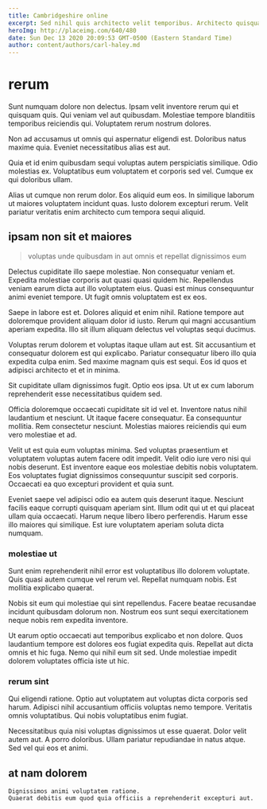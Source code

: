 ```yaml
---
title: Cambridgeshire online
excerpt: Sed nihil quis architecto velit temporibus. Architecto quisquam corporis fugit commodi iste ipsum. Exercitationem vitae et voluptates accusantium iusto nihil sapiente magni. Atque eum in enim eos nam eum maiores esse eum. Accusantium maxime illo repellat iste maiores impedit ipsa.
heroImg: http://placeimg.com/640/480
date: Sun Dec 13 2020 20:09:53 GMT-0500 (Eastern Standard Time)
author: content/authors/carl-haley.md
---
```

# rerum

Sunt numquam dolore non delectus. Ipsam velit inventore rerum qui et quisquam quis. Qui veniam vel aut quibusdam. Molestiae tempore blanditiis temporibus reiciendis qui. Voluptatem rerum nostrum dolores.
  
Non ad accusamus ut omnis qui aspernatur eligendi est. Doloribus natus maxime quia. Eveniet necessitatibus alias est aut.
  
Quia et id enim quibusdam sequi voluptas autem perspiciatis similique. Odio molestias ex. Voluptatibus eum voluptatem et corporis sed vel. Cumque ex qui doloribus ullam.
  
Alias ut cumque non rerum dolor. Eos aliquid eum eos. In similique laborum ut maiores voluptatem incidunt quas. Iusto dolorem excepturi rerum. Velit pariatur veritatis enim architecto cum tempora sequi aliquid.

## ipsam non sit et maiores

> voluptas unde quibusdam in aut omnis et repellat dignissimos eum

Delectus cupiditate illo saepe molestiae. Non consequatur veniam et. Expedita molestiae corporis aut quasi quasi quidem hic. Repellendus veniam earum dicta aut illo voluptatem eius. Quasi est minus consequuntur animi eveniet tempore. Ut fugit omnis voluptatem est ex eos.
  
Saepe in labore est et. Dolores aliquid et enim nihil. Ratione tempore aut doloremque provident aliquam dolor id iusto. Rerum qui magni accusantium aperiam expedita. Illo sit illum aliquam delectus vel voluptas sequi ducimus.
  
Voluptas rerum dolorem et voluptas itaque ullam aut est. Sit accusantium et consequatur dolorem est qui explicabo. Pariatur consequatur libero illo quia expedita culpa enim. Sed maxime magnam quis est sequi. Eos id quos et adipisci architecto et et in minima.
  
Sit cupiditate ullam dignissimos fugit. Optio eos ipsa. Ut ut ex cum laborum reprehenderit esse necessitatibus quidem sed.
  
Officia doloremque occaecati cupiditate sit id vel et. Inventore natus nihil laudantium et nesciunt. Ut itaque facere consequatur. Ea consequuntur mollitia. Rem consectetur nesciunt. Molestias maiores reiciendis qui eum vero molestiae et ad.
  
Velit ut est quia eum voluptas minima. Sed voluptas praesentium et voluptatem voluptas autem facere odit impedit. Velit odio iure vero nisi qui nobis deserunt. Est inventore eaque eos molestiae debitis nobis voluptatem. Eos voluptates fugiat dignissimos consequuntur suscipit sed corporis. Occaecati ea quo excepturi provident et quia sunt.
  
Eveniet saepe vel adipisci odio ea autem quis deserunt itaque. Nesciunt facilis eaque corrupti quisquam aperiam sint. Illum odit qui ut et qui placeat ullam quia occaecati. Harum neque libero libero perferendis. Harum esse illo maiores qui similique. Est iure voluptatem aperiam soluta dicta numquam.

### molestiae ut

Sunt enim reprehenderit nihil error est voluptatibus illo dolorem voluptate. Quis quasi autem cumque vel rerum vel. Repellat numquam nobis. Est mollitia explicabo quaerat.
  
Nobis sit eum qui molestiae qui sint repellendus. Facere beatae recusandae incidunt quibusdam dolorum non. Nostrum eos sunt sequi exercitationem neque nobis rem expedita inventore.
  
Ut earum optio occaecati aut temporibus explicabo et non dolore. Quos laudantium tempore est dolores eos fugiat expedita quis. Repellat aut dicta omnis et hic fuga. Nemo qui nihil eum sit sed. Unde molestiae impedit dolorem voluptates officia iste ut hic.

### rerum sint

Qui eligendi ratione. Optio aut voluptatem aut voluptas dicta corporis sed harum. Adipisci nihil accusantium officiis voluptas nemo tempore. Veritatis omnis voluptatibus. Qui nobis voluptatibus enim fugiat.
  
Necessitatibus quia nisi voluptas dignissimos ut esse quaerat. Dolor velit autem aut. A porro doloribus. Ullam pariatur repudiandae in natus atque. Sed vel qui eos et animi.

## at nam dolorem

```text
Dignissimos animi voluptatem ratione.
Quaerat debitis eum quod quia officiis a reprehenderit excepturi aut.
```

